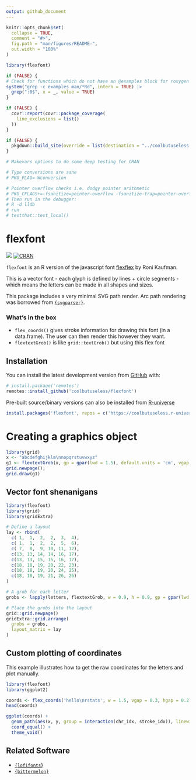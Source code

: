 ```yaml
---
output: github_document
---
```


<!-- README.md is generated from README.Rmd. Please edit that file -->

```r
knitr::opts_chunk$set(
  collapse = TRUE,
  comment = "#>",
  fig.path = "man/figures/README-",
  out.width = "100%"
)

library(flexfont)

if (FALSE) {
# Check for functions which do not have an @examples block for roxygen
system("grep -c examples man/*Rd", intern = TRUE) |> 
  grep(":0$", x = _, value = TRUE)
}

if (FALSE) {
  covr::report(covr::package_coverage(
    line_exclusions = list()
  ))
}

if (FALSE) {
  pkgdown::build_site(override = list(destination = "../coolbutuseless.github.io/package/flexfont"))
}

# Makevars options to do some deep testing for CRAN

# Type conversions are sane
# PKG_FLAG=-Wconversion

# Pointer overflow checks i.e. dodgy pointer arithmetic
# PKG_CFLAGS+=-fsanitize=pointer-overflow -fsanitize-trap=pointer-overflow
# Then run in the debugger:
# R -d lldb 
# run
# testthat::test_local()

```

# flexfont

<!-- badges: start -->
![](https://img.shields.io/badge/cool-useless-green.svg)
[![CRAN](https://www.r-pkg.org/badges/version/flexfont)](https://CRAN.R-project.org/package=flexfont)
<!-- badges: end -->

`flexfont` is an R version of the javascript font [flexflex](https://github.com/ronikaufman/flexflex)
by Roni Kaufman.

This is a vector font - each glyph is defined by lines + circle segments - which 
means the letters can be made in all shapes and sizes.

This package includes a very minimal SVG path render.  Arc path rendering 
was borrowed from [`{svgparser}`](https://github.com/coolbutuseless/svgparser).


### What's in the box

* `flex_coords()` gives stroke information for drawing this font (in a data.frame).
  The user can then render this however they want.
* `flextextGrob()` is like `grid::textGrob()` but using this flex font

## Installation

<!-- This package can be installed from CRAN -->

<!-- ``` r -->
<!-- install.packages('flexfont') -->
<!-- ``` -->

You can install the latest development version from
[GitHub](https://github.com/coolbutuseless/flexfont) with:

``` r
# install.package('remotes')
remotes::install_github('coolbutuseless/flexfont')
```

Pre-built source/binary versions can also be installed from
[R-universe](https://r-universe.dev)

``` r
install.packages('flexfont', repos = c('https://coolbutuseless.r-universe.dev', 'https://cloud.r-project.org'))
```

# Creating a graphics object

```r
library(grid)
x <- "abcdefghijklm\nnopqrstuvwxyz"
g1 <- flextextGrob(x, gp = gpar(lwd = 1.5), default.units = 'cm', vgap = 0.3, hgap = 0.2) 
grid.newpage(); 
grid.draw(g1)
```


## Vector font shenanigans

```r
library(flexfont)
library(grid)
library(gridExtra)

# Define a layout
lay <- rbind(
  c( 1,  1,  2,  2,  3,  4),
  c( 1,  1,  2,  2,  5,  6),
  c( 7,  8,  9, 10, 11, 12),
  c(13, 13, 14, 14, 16, 17),
  c(13, 13, 15, 15, 16, 17),
  c(18, 18, 19, 20, 22, 23),
  c(18, 18, 19, 20, 24, 25),
  c(18, 18, 19, 21, 26, 26)
)

# A grob for each letter
grobs <- lapply(letters, flextextGrob, w = 0.9, h = 0.9, gp = gpar(lwd = 3)) 

# Place the grobs into the layout
grid::grid.newpage()
gridExtra::grid.arrange(
  grobs = grobs,
  layout_matrix = lay
)
```



## Custom plotting of coordinates

This example illustrates how to get the raw coordinates for the letters
and plot manually.

```r
library(flexfont)
library(ggplot2)  

coords <- flex_coords('hello\nrstats', w = 1.5, vgap = 0.3, hgap = 0.2)
head(coords)

ggplot(coords) + 
  geom_path(aes(x, y, group = interaction(chr_idx, stroke_idx)), linewidth = 3, lineend = 'round') + 
  coord_equal() +
  theme_void()
```


## Related Software

* [`{lofifonts`}](https://cran.r-project.org/package=lofifonts)
* [`{bittermelon}`](https://cran.r-project.org/package=bittermelon)




